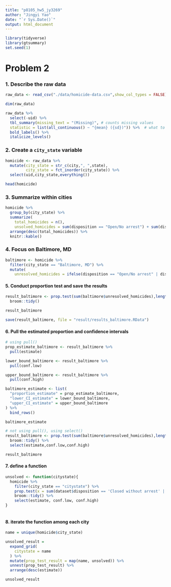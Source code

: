 ```yaml
---
title: "p8105_hw5_jy3269"
author: "Jingyi Yao"
date: "`r Sys.Date()`"
output: html_document
---
```


```r
library(tidyverse)
library(gtsummary)
set.seed(1)
```



# Problem 2

### 1. Describe the raw data
```r
raw_data <- read_csv("./data/homicide-data.csv",show_col_types = FALSE)

dim(raw_data)

```


```r
raw_data %>% 
  select(-uid) %>% 
  tbl_summary(missing_text = "(Missing)", # counts missing values
  statistic = list(all_continuous() ~ "{mean} ({sd})")) %>%  # what to do with cont
  bold_labels() %>%
  italicize_levels()

```


### 2. Create a `city_state` variable
```r
homicide <- raw_data %>% 
  mutate(city_state = str_c(city,", ",state),
         city_state = fct_inorder(city_state)) %>% 
  select(uid,city_state,everything())

head(homicide)

```

### 3. Summarize within cities
```r
homicide %>% 
  group_by(city_state) %>% 
  summarize(
    total_homicides = n(),
    unsolved_homicides = sum(disposition == "Open/No arrest") + sum(disposition == "Closed without arrest")) %>% 
  arrange(desc(total_homicides)) %>% 
  knitr::kable()

```


### 4. Focus on Baltimore, MD
```r
baltimore <- homicide %>% 
  filter(city_state == "Baltimore, MD") %>% 
  mutate(
    unresolved_homicides = ifelse(disposition == "Open/No arrest" | disposition == "Closed without arrest", 1,0)) 

```


#### 5. Conduct proportion test and save the results
```r
result_baltimore <- prop.test(sum(baltimore$unresolved_homicides),length(baltimore$unresolved_homicides)) %>% 
  broom::tidy()

result_baltimore

save(result_baltimore, file = "result/results_baltimore.RData")
```


#### 6. Pull the estimated proportion and confidence intervals
```r
# using pull()
prop_estimate_baltimore <- result_baltimore %>% 
  pull(estimate)

lower_bound_baltimore <- result_baltimore %>% 
  pull(conf.low)

upper_bound_baltimore <- result_baltimore %>% 
  pull(conf.high)

baltimore_estimate <- list(
  "proportion_estimate" = prop_estimate_baltimore,
  "lower_CI_estimate" = lower_bound_baltimore,
  "upper_CI_estimate" = upper_bound_baltimore
) %>% 
  bind_rows()

baltimore_estimate

```


```r
# not using pull(), using select()
result_baltimore <- prop.test(sum(baltimore$unresolved_homicides),length(baltimore$unresolved_homicides)) %>% 
  broom::tidy() %>% 
  select(estimate,conf.low,conf.high)

result_baltimore

```


#### 7. define a function
```r
unsolved <- function(citystate){
  homicide %>% 
    filter(city_state == "citystate") %>% 
    prop.test(x = sum(dataset$disposition == 'Closed without arrest' | dataset$disposition == 'Open/No arrest'), n = length(dataset$disposition)) %>% 
    broom::tidy() %>% 
    select(estimate, conf.low, conf.high)
}
  
```


#### 8. iterate the function among each city
```r
name = unique(homicide$city_state)

unsolved_result = 
  expand_grid(
    citystate = name
  ) %>% 
  mutate(prop_test_result = map(name, unsolved)) %>% 
  unnest(prop_test_result) %>% 
  arrange(desc(estimate))

unsolved_result


```


```r


```


```r


```


```r


```


```r


```


```r


```


```r


```


```r


```


```r


```


```r


```


```r


```


```r


```


```r


```


```r


```